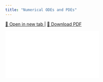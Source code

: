 ```yaml
---
title: "Numerical ODEs and PDEs"
---
```


<p>
  <a href="pdf/NumericalDEs.pdf" target="_blank" rel="noopener noreferrer">
    📖 Open in new tab
  </a> |
  <a href="pdf/NumericalDEs.pdf" download>
    📄 Download PDF
  </a>
</p>

<div class="responsive-pdf">
  <iframe src="pdf/NumericalDEs.pdf" frameborder="0"></iframe>
</div>